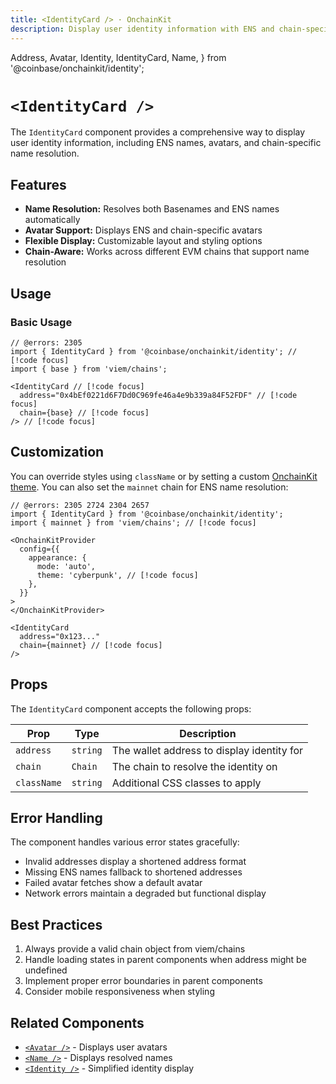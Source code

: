 ```yaml
---
title: <IdentityCard /> · OnchainKit
description: Display user identity information with ENS and chain-specific name resolution
---
```


  Address,
  Avatar,
  Identity,
  IdentityCard,
  Name,
} from '@coinbase/onchainkit/identity';

# `<IdentityCard />`

The `IdentityCard` component provides a comprehensive way to display user identity information, including ENS names, avatars, and chain-specific name resolution.

## Features
- **Name Resolution:** Resolves both Basenames and ENS names automatically
- **Avatar Support:** Displays ENS and chain-specific avatars
- **Flexible Display:** Customizable layout and styling options
- **Chain-Aware:** Works across different EVM chains that support name resolution

## Usage

### Basic Usage

```tsx twoslash
// @errors: 2305
import { IdentityCard } from '@coinbase/onchainkit/identity'; // [!code focus]
import { base } from 'viem/chains';

<IdentityCard // [!code focus] 
  address="0x4bEf0221d6F7Dd0C969fe46a4e9b339a84F52FDF" // [!code focus]
  chain={base} // [!code focus]
/> // [!code focus]
```
<App>
  <IdentityCard 
    address="0x4bEf0221d6F7Dd0C969fe46a4e9b339a84F52FDF"
    chain={base}
    className="max-w-[300px]"
  />
</App>

## Customization

You can override styles using `className` or by setting a custom [OnchainKit theme](/guides/themes#custom-theme). You can also set the `mainnet` chain for ENS name resolution:

```tsx
// @errors: 2305 2724 2304 2657
import { IdentityCard } from '@coinbase/onchainkit/identity';
import { mainnet } from 'viem/chains'; // [!code focus]

<OnchainKitProvider
  config={{
    appearance: {
      mode: 'auto',
      theme: 'cyberpunk', // [!code focus]
    },
  }}
>
</OnchainKitProvider>

<IdentityCard 
  address="0x123..."
  chain={mainnet} // [!code focus]
/>

```
<App>
  <IdentityCard 
    address="0x4bEf0221d6F7Dd0C969fe46a4e9b339a84F52FDF"
    chain={mainnet}
    className="cyberpunk max-w-[300px]"
  />
</App>

## Props

The `IdentityCard` component accepts the following props:

| Prop | Type | Description |
|------|------|-------------|
| `address` | `string` | The wallet address to display identity for |
| `chain` | `Chain` | The chain to resolve the identity on |
| `className` | `string` | Additional CSS classes to apply |

## Error Handling

The component handles various error states gracefully:

- Invalid addresses display a shortened address format
- Missing ENS names fallback to shortened addresses
- Failed avatar fetches show a default avatar
- Network errors maintain a degraded but functional display

## Best Practices

1. Always provide a valid chain object from viem/chains
2. Handle loading states in parent components when address might be undefined
4. Implement proper error boundaries in parent components
5. Consider mobile responsiveness when styling

## Related Components

- [`<Avatar />`](/identity/avatar) - Displays user avatars
- [`<Name />`](/identity/name) - Displays resolved names
- [`<Identity />`](/identity/identity) - Simplified identity display

